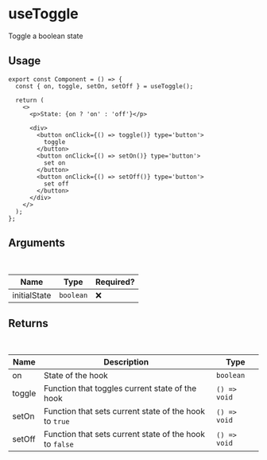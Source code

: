 # useToggle

Toggle a boolean state

## Usage

```tsx
export const Component = () => {
  const { on, toggle, setOn, setOff } = useToggle();

  return (
    <>
      <p>State: {on ? 'on' : 'off'}</p>

      <div>
        <button onClick={() => toggle()} type='button'>
          toggle
        </button>
        <button onClick={() => setOn()} type='button'>
          set on
        </button>
        <button onClick={() => setOff()} type='button'>
          set off
        </button>
      </div>
    </>
  );
};
```

## Arguments

<br />

| Name         | Type      | Required? |
| ------------ | --------- | --------- |
| initialState | `boolean` | ❌        |

## Returns

<br />

| Name   | Description                                             | Type         |
| ------ | ------------------------------------------------------- | ------------ |
| on     | State of the hook                                       | `boolean`    |
| toggle | Function that toggles current state of the hook         | `() => void` |
| setOn  | Function that sets current state of the hook to `true`  | `() => void` |
| setOff | Function that sets current state of the hook to `false` | `() => void` |
